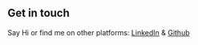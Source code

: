 ## Get in touch

Say Hi or find me on other platforms: [LinkedIn](https://www.linkedin.com/in/sachuverma/) & [Github](https://github.com/sachinverma53121)
